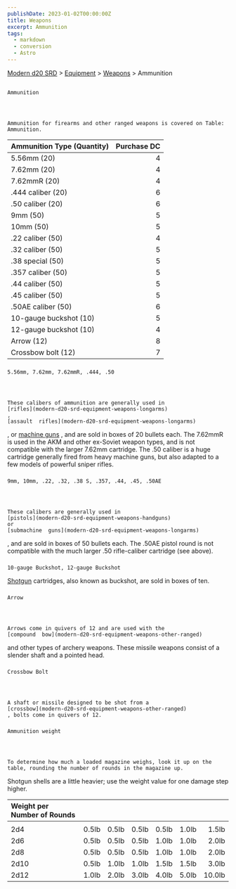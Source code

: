 ```yaml
---
publishDate: 2023-01-02T00:00:00Z
title: Weapons
excerpt: Ammunition
tags:
  - markdown
  - conversion
  - Astro
---
```


[Modern d20 SRD](/#modernD20) > [Equipment](modern-d20-srd-equipment-index) > [Weapons](modern-d20-srd-equipment-equipment-weapons) > Ammunition

##

    Ammunition




    Ammunition for firearms and other ranged weapons is covered on Table: Ammunition.

| Ammunition Type (Quantity) | Purchase DC |
| :------------------------- | ----------: |
| 5.56mm (20)                |           4 |
| 7.62mm (20)                |           4 |
| 7.62mmR (20)               |           4 |
| .444 caliber (20)          |           6 |
| .50 caliber (20)           |           6 |
| 9mm (50)                   |           5 |
| 10mm (50)                  |           5 |
| .22 caliber (50)           |           4 |
| .32 caliber (50)           |           5 |
| .38 special (50)           |           5 |
| .357 caliber (50)          |           5 |
| .44 caliber (50)           |           5 |
| .45 caliber (50)           |           5 |
| .50AE caliber (50)         |           6 |
| 10-gauge buckshot (10)     |           5 |
| 12-gauge buckshot (10)     |           4 |
| Arrow (12)                 |           8 |
| Crossbow bolt (12)         |           7 |

###

    5.56mm, 7.62mm, 7.62mmR, .444, .50




    These calibers of ammunition are generally used in
    [rifles](modern-d20-srd-equipment-weapons-longarms)
    ,
    [assault  rifles](modern-d20-srd-equipment-weapons-longarms)
, or
[machine guns](modern-d20-srd-equipment-weapons-longarms)
, and are sold in boxes of 20 bullets each. The 7.62mmR is used in the AKM and other ex-Soviet weapon types, and is not compatible with the larger 7.62mm cartridge. The .50 caliber is a huge cartridge generally fired from heavy machine guns, but also adapted to a few models of powerful sniper rifles.

###

    9mm, 10mm, .22, .32, .38 S, .357, .44, .45, .50AE




    These calibers are generally used in
    [pistols](modern-d20-srd-equipment-weapons-handguns)
    or
    [submachine  guns](modern-d20-srd-equipment-weapons-longarms)
, and are sold in boxes of 50 bullets each. The .50AE pistol round is not compatible with the much larger .50 rifle-caliber cartridge (see above).

###

    10-gauge Buckshot, 12-gauge Buckshot

[Shotgun](modern-d20-srd-equipment-weapons-longarms)
cartridges, also known as buckshot, are sold in boxes of ten.

###

    Arrow




    Arrows come in quivers of 12 and are used with the
    [compound  bow](modern-d20-srd-equipment-weapons-other-ranged)
and other types of archery weapons. These missile weapons consist of a slender shaft and a pointed head.

###

    Crossbow Bolt




    A shaft or missile designed to be shot from a
    [crossbow](modern-d20-srd-equipment-weapons-other-ranged)
    , bolts come in quivers of 12.

###

    Ammunition weight




    To determine how much a loaded magazine weighs, look it up on the table, rounding the number of rounds in the magazine up.

Shotgun shells are a little heavier; use the weight value for one damage step higher.

| Weight per Number of Rounds |       |       |       |       |       |        |
| :-------------------------- | :---: | :---: | :---: | :---: | :---: | -----: |
|                             |       |       |       |       |       |        |
| 2d4                         | 0.5lb | 0.5lb | 0.5lb | 0.5lb | 1.0lb |  1.5lb |
| 2d6                         | 0.5lb | 0.5lb | 0.5lb | 1.0lb | 1.0lb |  2.0lb |
| 2d8                         | 0.5lb | 0.5lb | 0.5lb | 1.0lb | 1.0lb |  2.0lb |
| 2d10                        | 0.5lb | 1.0lb | 1.0lb | 1.5lb | 1.5lb |  3.0lb |
| 2d12                        | 1.0lb | 2.0lb | 3.0lb | 4.0lb | 5.0lb | 10.0lb |
